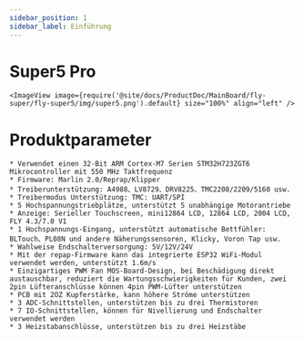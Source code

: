 ```yaml
---
sidebar_position: 1
sidebar_label: Einführung
---
```



# Super5 Pro

    <ImageView image={require('@site/docs/ProductDoc/MainBoard/fly-super/fly-super5/img/super5.png').default} size="100%" align="left" />


# Produktparameter

    * Verwendet einen 32-Bit ARM Cortex-M7 Serien STM32H723ZGT6 Mikrocontroller mit 550 MHz Taktfrequenz
    * Firmware: Marlin 2.0/Reprap/Klipper
    * Treiberunterstützung: A4988、LV8729、DRV8225、TMC2208/2209/5160 usw.
    * Treibermodus Unterstützung: TMC: UART/SPI
    * 5 Hochspannungstriebplätze, unterstützt 5 unabhängige Motorantriebe
    * Anzeige: Serieller Touchscreen, mini12864 LCD, 12864 LCD, 2004 LCD, FLY 4.3/7.0 V1
    * 1 Hochspannungs-Eingang, unterstützt automatische Bettfühler: BLTouch、PL08N und andere Näherungssensoren, Klicky, Voron Tap usw.
    * Wahlweise Endschalterversorgung: 5V/12V/24V
    * Mit der repap-Firmware kann das integrierte ESP32 WiFi-Modul verwendet werden, unterstützt 1.6m/s
    * Einzigartiges PWM Fan MOS-Board-Design, bei Beschädigung direkt austauschbar, reduziert die Wartungsschwierigkeiten für Kunden, zwei 2pin Lüfteranschlüsse können 4pin PWM-Lüfter unterstützen
    * PCB mit 2OZ Kupferstärke, kann höhere Ströme unterstützen
    * 3 ADC-Schnittstellen, unterstützen bis zu drei Thermistoren
    * 7 IO-Schnittstellen, können für Nivellierung und Endschalter verwendet werden
    * 3 Heizstabanschlüsse, unterstützen bis zu drei Heizstäbe

